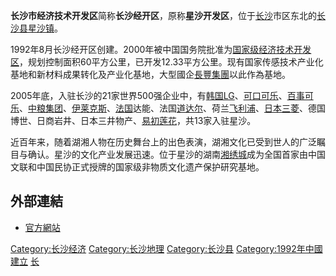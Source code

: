 {{Unreferenced|time=2017-02-10T13:47:40+00:00}}
'''长沙市经济技术开发区'''简称'''长沙经开区'''，原称'''星沙开发区'''，位于[[长沙|长沙]]市区东北的[[长沙县|长沙县]][[星沙|星沙镇]]。

1992年8月长沙经开区创建。2000年被中国国务院批准为[[国家级经济技术开发区|国家级经济技术开发区]]，规划控制面积60平方公里，已开发12.33平方公里。现有国家传感技术产业化基地和新材料成果转化及产业化基地，大型國企[[長豐集團|長豐集團]]以此作為基地。

2005年底，入驻长沙的21家世界500强企业中，有[[韩国|韩国]]LG、[[可口可乐|可口可乐]]、[[百事可乐|百事可乐]]、[[中粮集团|中粮集团]]、[[伊莱克斯|伊莱克斯]]、[[法国|法国]]达能、法国[[道达尔|道达尔]]、荷兰[[飞利浦|飞利浦]]、[[日本|日本]][[三菱|三菱]]、德国博世、日商岩井、日本三井物产、[[易初莲花|易初莲花]]，共13家入驻星沙。

近百年来，随着湖湘人物在历史舞台上的出色表演，湖湘文化已受到世人的广泛瞩目与确认。星沙的文化产业发展迅速。位于星沙的湖南[[湘绣城|湘绣城]]成为全国首家由中国文联和中国民协正式授牌的国家级非物质文化遗产保护研究基地。

==外部連結==
*[http://www.cetz.gov.cn/ 官方網站]

{{国家级经济技术开发区}}
[[Category:长沙经济|Category:长沙经济]]
[[Category:长沙地理|Category:长沙地理]]
[[Category:长沙县|Category:长沙县]]
[[Category:1992年中國建立|Category:1992年中國建立]]
[[Category:国家级经济技术开发区|长]]